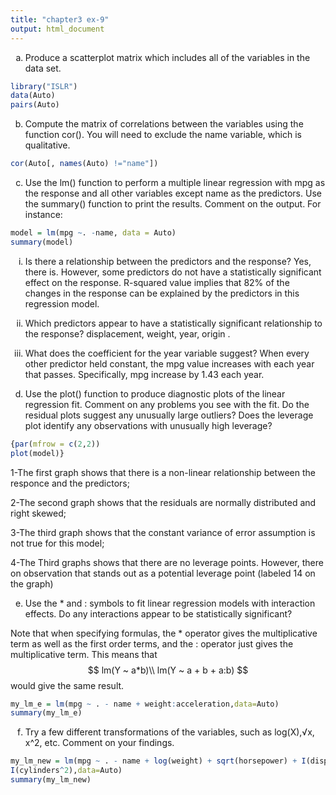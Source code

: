```yaml
---
title: "chapter3 ex-9"
output: html_document
---
```

a) Produce a scatterplot matrix which includes all of the variables
in the data set.
```r
library("ISLR")
data(Auto)
pairs(Auto)
```

b) Compute the matrix of correlations between the variables using the function cor(). You will need to exclude the name variable, which is qualitative.
```r
cor(Auto[, names(Auto) !="name"])

```

c) Use the lm() function to perform a multiple linear regression with mpg as the response and all other variables except name as the predictors. Use the summary() function to print the results. Comment on the output. For instance:
```r
model = lm(mpg ~. -name, data = Auto)
summary(model)
```
i. Is there a relationship between the predictors and the response? Yes, there is. However, some predictors do not have a statistically significant effect on the response. R-squared value implies that 82% of the changes in the response can be explained by the predictors in this regression model.

ii. Which predictors appear to have a statistically significant relationship to the response? displacement, weight, year, origin .

iii. What does the coefficient for the year variable suggest? When every other predictor held constant, the mpg value increases with each year that passes. Specifically, mpg increase by 1.43 each year.




d) Use the plot() function to produce diagnostic plots of the linear regression fit. Comment on any problems you see with the fit. Do the residual plots suggest any unusually large outliers? Does the leverage plot identify any observations with unusually high leverage?
```r
{par(mfrow = c(2,2))
plot(model)}
```



1-The first graph shows that there is a non-linear relationship between the responce and the predictors;

2-The second graph shows that the residuals are normally distributed and right skewed;

3-The third graph shows that the constant variance of error assumption is not true for this model;

4-The Third graphs shows that there are no leverage points. However, there on observation that stands out as a potential leverage point (labeled 14 on the graph)



e) Use the * and : symbols to fit linear regression models with
interaction effects. Do any interactions appear to be statistically
significant?

Note that when specifying formulas, the * operator gives the multiplicative term as well as the first order terms, and
the : operator just gives the multiplicative term. This means that
$$
lm(Y ~ a*b)\\
lm(Y ~ a + b + a:b)
$$
would give the same result.
```r
my_lm_e = lm(mpg ~ . - name + weight:acceleration,data=Auto)
summary(my_lm_e)
```
f) Try a few different transformations of the variables, such as log(X),√x, x^2,  etc. Comment on your
findings.


```r
my_lm_new = lm(mpg ~ . - name + log(weight) + sqrt(horsepower) + I(displacement^2) +
I(cylinders^2),data=Auto)
summary(my_lm_new)
```

